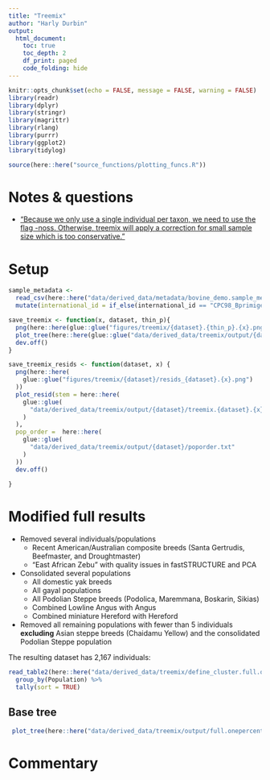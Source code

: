 ```yaml
---
title: "Treemix"
author: "Harly Durbin"
output:
  html_document:
    toc: true
    toc_depth: 2
    df_print: paged
    code_folding: hide
---
```


```r
knitr::opts_chunk$set(echo = FALSE, message = FALSE, warning = FALSE)
library(readr)
library(dplyr)
library(stringr)
library(magrittr)
library(rlang)
library(purrr)
library(ggplot2)
library(tidylog)

source(here::here("source_functions/plotting_funcs.R"))
```

# Notes & questions

* ["Because we only use a single individual per taxon, we need to use the flag -noss. Otherwise, treemix will apply a correction for small sample size which is too conservative."](https://speciationgenomics.github.io/Treemix/)

# Setup

```r
sample_metadata <- 
  read_csv(here::here("data/derived_data/metadata/bovine_demo.sample_metadata.csv")) %>% 
  mutate(international_id = if_else(international_id == "CPC98_Bprimigenius_EnglandDerbyshire_5936", "ancient_derbyshire", international_id))
```

```r
save_treemix <- function(x, dataset, thin_p){
  png(here::here(glue::glue("figures/treemix/{dataset}.{thin_p}.{x}.png")), width = 8, height = 20, units = "in", res = 500)
  plot_tree(here::here(glue::glue("data/derived_data/treemix/output/{dataset}.{thin_p}/treemix.{dataset}.{thin_p}.{x}")))
  dev.off()
}

```

```r
save_treemix_resids <- function(dataset, x) {
  png(here::here(
    glue::glue("figures/treemix/{dataset}/resids_{dataset}.{x}.png")
  ))
  plot_resid(stem = here::here(
    glue::glue(
      "data/derived_data/treemix/output/{dataset}/treemix.{dataset}.{x}"
    )
  ),
  pop_order =  here::here(
    glue::glue(
      "data/derived_data/treemix/output/{dataset}/poporder.txt"
    )
  ))
  dev.off()
  
}

```

# Modified full results {.tabset}

* Removed several individuals/populations
    + Recent American/Australian composite breeds (Santa Gertrudis, Beefmaster, and Droughtmaster)
    + "East African Zebu" with quality issues in fastSTRUCTURE and PCA
* Consolidated several populations 
    + All domestic yak breeds
    + All gayal populations
    + All Podolian Steppe breeds (Podolica, Maremmana, Boskarin, Sikias)
    + Combined Lowline Angus with Angus
    + Combined miniature Hereford with Hereford
* Removed all remaining populations with fewer than 5 individuals **excluding** Asian steppe breeds (Chaidamu Yellow) and the consolidated Podolian Steppe population 

The resulting dataset has 2,167 individuals:

```r
read_table2(here::here("data/derived_data/treemix/define_cluster.full.onepercent.txt"), col_names = c("id", "fid", "Population")) %>% 
  group_by(Population) %>% 
  tally(sort = TRUE)
```

## Base tree

```r
 plot_tree(here::here("data/derived_data/treemix/output/full.onepercent/treemix.full.onepercent.base"))
```

# Commentary
